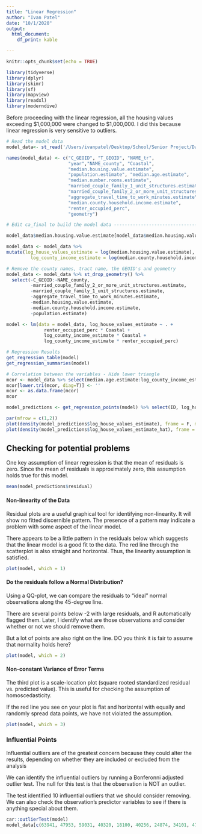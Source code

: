```yaml
---
title: "Linear Regression"
author: "Ivan Patel"
date: "10/1/2020"
output: 
  html_document: 
    df_print: kable

---
```

```r
knitr::opts_chunk$set(echo = TRUE)
```

```r
library(tidyverse)
library(dplyr)
library(skimr)
library(sf)
library(mapview)
library(readxl)
library(moderndive)
```

Before proceeding with the linear regression, all the housing values exceeding $1,000,000 were changed to 
$1,000,000. I did this because linear regression is very sensitive to outliers. 

```r
# Read the model data 
model_data<- st_read('/Users/ivanpatel/Desktop/School/Senior Project/Data/Model/model.shp')

names(model_data) <- c("C_GEOID", "T_GEOID", "NAME_tr",                           
                       "year","NAME_county", "Coastal", 
                       "median.housing.value.estimate",                           
                       "population.estimate", "median.age.estimate",              
                       "median.number.rooms.estimate",                       
                       "married_couple_family_1_unit_structures.estimate",       
                       "married_couple_family_2_or_more_unit_structures.estimate",
                       "aggregate_travel_time_to_work_minutes.estimate", 
                       "median.county.household.income.estimate", 
                       "renter_occupied_perc", 
                       "geometry")
```


```r
# Edit ca_final to build the model data -----------------------------------

model_data$median.housing.value.estimate[model_data$median.housing.value.estimate > 1000000] <- 1000000

model_data <- model_data %>%
mutate(log_house_values_estimate = log(median.housing.value.estimate), 
         log_county_income_estimate = log(median.county.household.income.estimate))

# Remove the county names, tract name, the GEOID's and geometry 
model_data <- model_data %>% st_drop_geometry() %>% 
  select(-C_GEOID:-NAME_county,
         -married_couple_family_2_or_more_unit_structures.estimate,
         -married_couple_family_1_unit_structures.estimate,
         -aggregate_travel_time_to_work_minutes.estimate,
         -median.housing.value.estimate, 
         -median.county.household.income.estimate, 
         -population.estimate)
```

```r
model <- lm(data = model_data, log_house_values_estimate ~ . + 
              renter_occupied_perc * Coastal +
              log_county_income_estimate * Coastal +
              log_county_income_estimate * renter_occupied_perc)

# Regression Results
get_regression_table(model)
get_regression_summaries(model)

# Correlation between the variables - Hide lower triangle
mcor <- model_data %>% select(median.age.estimate:log_county_income_estimate) %>% cor() %>% round(2)
mcor[lower.tri(mcor, diag=T)] <- ''
mcor <- as.data.frame(mcor)
mcor
```


```r
model_predictions <- get_regression_points(model) %>% select(ID, log_house_values_estimate,log_house_values_estimate_hat, residual) 

par(mfrow = c(1,2))
plot(density(model_predictions$log_house_values_estimate), frame = F, main = 'Actual House Values')
plot(density(model_predictions$log_house_values_estimate_hat), frame = F, main = 'Predicted House Values')

```

## Checking for potential problems

One key assumption of linear regression is that the mean of residuals is zero. 
Since the mean of residuals is approximately zero, this assumption holds true for this model.

```r
mean(model_predictions$residual)
```

#### Non-linearity of the Data

Residual plots are a useful graphical tool for identifying non-linearity. It will show no fitted discernible pattern. The presence of a pattern may indicate a problem with some aspect of the linear model.

There appears to be a little pattern in the residuals below which suggests that the linear model is a good fit to the data. The red line through the scatterplot is also straight and horizontal. Thus, the linearity assumption is satisfied.

```r
plot(model, which = 1)
```

#### Do the residuals follow a Normal Distribution?

Using a QQ-plot, we can compare the residuals to “ideal” normal observations along the 45-degree line.

There are several points below -2 with large residuals, and R automatically flagged them. Later, I identify what are those observations and consider whether or not we should remove them.  

But a lot of points are also right on the line. DO you think it is fair to assume that normality holds here?

```r
plot(model, which = 2)
```

#### Non-constant Variance of Error Terms

The third plot is a scale-location plot (square rooted standardized residual vs. predicted value). This is useful for checking the assumption of homoscedasticity. 

If the red line you see on your plot is flat and horizontal with equally and randomly spread data points, we have not violated the assumption.

```r
plot(model, which = 3)
```

### Influential Points

Influential outliers are of the greatest concern because they could alter the results, depending on whether they are included or excluded from the analysis

We can identify the influential outliers by running a Bonferonni adjusted outlier test. The null for this test is that the observation is NOT an outlier.

The test identified 10 influential outliers that we should consider removing. We can also check the observation's predictor variables to see if there is anything special about them. 

```r
car::outlierTest(model)
model_data[c(63941, 47953, 59031, 40320, 18100, 40256, 24874, 34101, 47362, 36640), ]
```





